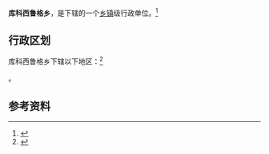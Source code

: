 {{中国乡级行政区|65/31/31/208/000}}

'''库科西鲁格乡'''，是{{PRC admin/fullname|65/31/31/208/000|3}}下辖的一个[[乡镇|乡镇]]级行政单位。<ref>{{PRC admin/ref sgc|{{PRC admin/parent|65/31/31/208/000}}}}</ref>

== 行政区划 ==

库科西鲁格乡下辖以下地区：<ref>{{PRC admin/ref sgc|65/31/31/208/000}}</ref>

{{PRC admin/children|65/31/31/208/000}}。

== 参考资料 ==

{{reflist}}

{{行政区划小作品}}
{{PRC admin/navcat|65/31/31/208/000}}